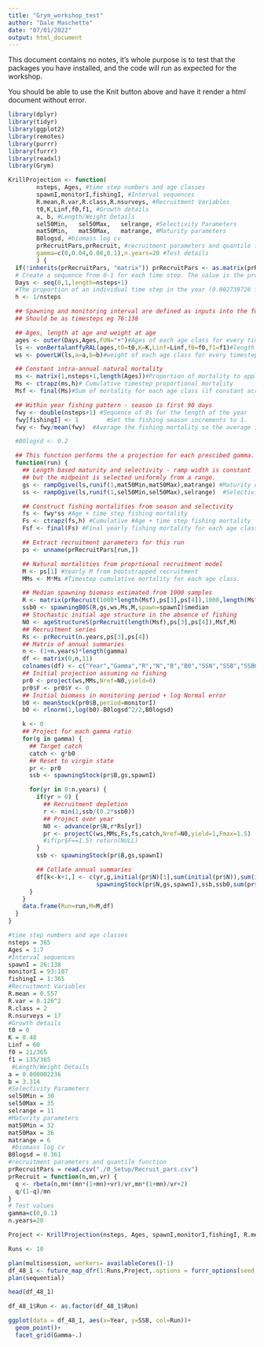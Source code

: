 ```yaml
---
title: "Grym_workshop_test"
author: "Dale Maschette"
date: "07/01/2022"
output: html_document
---
```

This document contains no notes, it's whole purpose is to test that the packages you have installed, and the code will run as expected for the workshop. 

You should be able to use the Knit button above and have it render a html document without error. 

```r
library(dplyr)
library(tidyr)
library(ggplot2)
library(remotes)
library(purrr)
library(furrr)
library(readxl)
library(Grym)
```


```r
KrillProjection <- function(
        nsteps, Ages, #time step numbers and age classes
        spawnI,monitorI,fishingI, #Interval sequences
        R.mean,R.var,R.class,R.nsurveys, #Recruitment Variables
        t0,K,Linf,f0,f1, #Growth details
        a, b, #Length/Weight Details
        sel50Min,	sel50Max,	selrange, #Selectivity Parameters
        mat50Min,	mat50Max,	matrange, #Maturity parameters
        B0logsd, #biomass log cv
        prRecruitPars,prRecruit, #recruitment parameters and quantile function
        gamma=c(0,0.04,0.08,0.1),n.years=20 #Test details
        ) {
  if(!inherits(prRecruitPars, "matrix")) prRecruitPars <- as.matrix(prRecruitPars)
  # Create a sequence from 0-1 for each time step. The value is the proportion of that timestep in the year.
  Days <- seq(0,1,length=nsteps+1)
  #The proportion of an individual time step in the year (0.002739726 for daily timesteps)
  h <- 1/nsteps

  ## Spawning and monitoring interval are defined as inputs into the function.
  ## Should be as timesteps eg 76:138

  ## Ages, length at age and weight at age
  ages <- outer(Days,Ages,FUN="+")#Ages of each age class for every timestep
  ls <- vonBertalanffyRAL(ages,t0=t0,K=K,Linf=Linf,f0=f0,f1=f1)#length of each age class for every timestep
  ws <- powerLW(ls,a=a,b=b)#weight of each age class for every timestep

  ## Constant intra-annual natural mortality
  ms <- matrix(1,nsteps+1,length(Ages))#Proportion of mortality to apply for each timestep to each age class (if constant should all be one)
  Ms <- ctrapz(ms,h)# Cumulative timestep proportional mortality
  Msf <- final(Ms)#Sum of mortality for each age class (if constant across ages, should all be one.)

  ## Within year fishing pattern - season is first 90 days
  fwy <- double(nsteps+1) #Sequence of 0s for the length of the year
  fwy[fishingI] <- 1		#Set the fishing season increments to 1.
  fwy <- fwy/mean(fwy)  #Average the fishing mortality so the average is 1 across all increments.

  #B0logsd <- 0.2

  ## This function performs the a projection for each prescibed gamma.
  function(run) {
    ## Length based maturity and selectivity - ramp width is constant
    ## but the midpoint is selected uniformly from a range.
    gs <- rampOgive(ls,runif(1,mat50Min,mat50Max),matrange) #Maturity ogive
    ss <- rampOgive(ls,runif(1,sel50Min,sel50Max),selrange)  #Selectivity ogive

    ## Construct fishing mortalities from season and selectivity
    fs <- fwy*ss #Age + time step fishing mortality
    Fs <- ctrapz(fs,h) #Cumulative #Age + time step fishing mortality
    Fsf <- final(Fs) #Final yearly fishing mortality for each age class.

    ## Extract recruitment parameters for this run
    ps <- unname(prRecruitPars[run,])

    ## Natural mortalities from proprtional recruitment model
    M <- ps[1] #Yearly M from bootstrapped recruitment
    MMs <- M*Ms #Timestep cumulative mortality for each age class.

    ## Median spawning biomass estimated from 1000 samples
    R <- matrix(prRecruit(1000*length(Msf),ps[3],ps[4]),1000,length(Msf))
    ssb0 <- spawningB0S(R,gs,ws,Ms,M,spawn=spawnI)$median
    ## Stochastic initial age structure in the absence of fishing
    N0 <- ageStructureS(prRecruit(length(Msf),ps[3],ps[4]),Msf,M)
    ## Recruitment series
    Rs <- prRecruit(n.years,ps[3],ps[4])
    ## Matrix of annual summaries
    n <- (1+n.years)*length(gamma)
    df <- matrix(0,n,11)
    colnames(df) <- c("Year","Gamma","R","N","B","B0","SSN","SSB","SSB0","Catch","F")
    ## Initial projection assuming no fishing
    pr0 <- project(ws,MMs,Nref=N0,yield=0)
    pr0$F <- pr0$Y <- 0
    ## Initial biomass in monitoring period + log Normal error
    b0 <- meanStock(pr0$B,period=monitorI)
    b0 <- rlnorm(1,log(b0)-B0logsd^2/2,B0logsd)

    k <- 0
    ## Project for each gamma ratio
    for(g in gamma) {
      ## Target catch
      catch <- g*b0
      ## Reset to virgin state
      pr <- pr0
      ssb <- spawningStock(pr$B,gs,spawnI)

      for(yr in 0:n.years) {
        if(yr > 0) {
          ## Recruitment depletion
          r <- min(1,ssb/(0.2*ssb0))
          ## Project over year
          N0 <- advance(pr$N,r*Rs[yr])
          pr <- projectC(ws,MMs,Fs,fs,catch,Nref=N0,yield=1,Fmax=1.5)
          #if(pr$F==1.5) return(NULL)
        }
        ssb <- spawningStock(pr$B,gs,spawnI)

        ## Collate annual summaries
        df[k<-k+1,] <- c(yr,g,initial(pr$N)[1],sum(initial(pr$N)),sum(initial(pr$B)),b0,
                         spawningStock(pr$N,gs,spawnI),ssb,ssb0,sum(pr$Y),pr$F)
      }
    }
    data.frame(Run=run,M=M,df)
  }
}

```

```r
#time step numbers and age classes
nsteps = 365
Ages = 1:7
#Interval sequences
spawnI = 26:138
monitorI = 93:107
fishingI = 1:365
#Recruitment Variables
R.mean = 0.557
R.var = 0.126^2
R.class = 2
R.nsurveys = 17
#Growth details
t0 = 0
K = 0.48
Linf = 60
f0 = 21/365
f1 = 135/365
 #Length/Weight Details
a = 0.000002236
b = 3.314
#Selectivity Parameters 
sel50Min = 30
sel50Max = 35
selrange = 11
#Maturity parameters
mat50Min = 32
mat50Max = 36
matrange = 6
 #biomass log cv
B0logsd = 0.361
#recruitment parameters and quantile function
prRecruitPars = read.csv("./0_Setup/Recruit_pars.csv")
prRecruit = function(n,mn,vr) { 
  q <- rbeta(n,mn*(mn*(1+mn)+vr)/vr,mn*(1+mn)/vr+2)
  q/(1-q)/mn
}
# Test values
gamma=c(0,0.1)
n.years=20
```

```r
Project <- KrillProjection(nsteps, Ages, spawnI,monitorI,fishingI, R.mean,R.var,R.class,R.nsurveys,t0,K,Linf,f0,f1,a, b, sel50Min,	sel50Max,	selrange, mat50Min,	mat50Max,	matrange, B0logsd, prRecruitPars,prRecruit, gamma ,n.years)
```

```r
Runs <- 10
```



```r
plan(multisession, workers= availableCores()-1)
df_48_1 <- future_map_dfr(1:Runs,Project,.options = furrr_options(seed = TRUE),.progress=T)
plan(sequential)
```

```r
head(df_48_1)
```


```r
df_48_1$Run <- as.factor(df_48_1$Run)

ggplot(data = df_48_1, aes(x=Year, y=SSB, col=Run))+
  geom_point()+
  facet_grid(Gamma~.)
```

